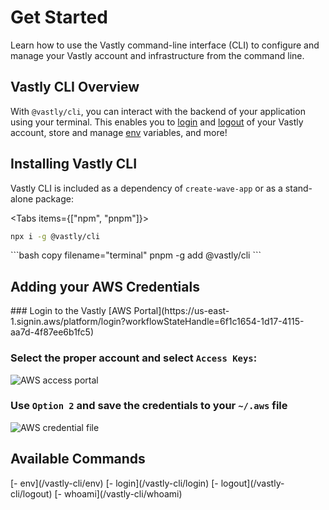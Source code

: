 # Get Started

Learn how to use the Vastly command-line interface (CLI) to configure and manage your Vastly account
and infrastructure from the command line.

## Vastly CLI Overview


With `@vastly/cli`, you can interact with the
backend of your application using your terminal. This enables you to [login](/vastly-cli/login) and
[logout](/vastly-cli/logout) of your Vastly account, store and manage [env](/vastly-cli/env) variables, and more!

## Installing Vastly CLI

Vastly CLI is included as a dependency of `create-wave-app` or as a stand-alone package:

<Tabs items={["npm", "pnpm"]}>
  <Tab>
  ```bash copy filename="terminal"
  npx i -g @vastly/cli
  ```
  </Tab>
  <Tab>
  ```bash copy filename="terminal"
  pnpm -g add @vastly/cli
  ```
   </Tab>
</Tabs>

## Adding your AWS Credentials

<Steps>
### Login to the Vastly [AWS Portal](https://us-east-1.signin.aws/platform/login?workflowStateHandle=6f1c1654-1d17-4115-aa7d-4f87ee6b1fc5)

### Select the proper account and select `Access Keys`:
  ![AWS access portal](../../constants/aws.jpg)

### Use `Option 2` and save the credentials to your `~/.aws` file
  ![AWS credential file](../../constants/credential-file.jpg)
</Steps>

## Available Commands

<SimpleGrid columns={2} spacing={10} mt={10}>
  <Text>[- env](/vastly-cli/env)</Text>
  <Text>[- login](/vastly-cli/login)</Text>
  <Text>[- logout](/vastly-cli/logout)</Text>
  <Text>[- whoami](/vastly-cli/whoami)</Text>
</SimpleGrid>
